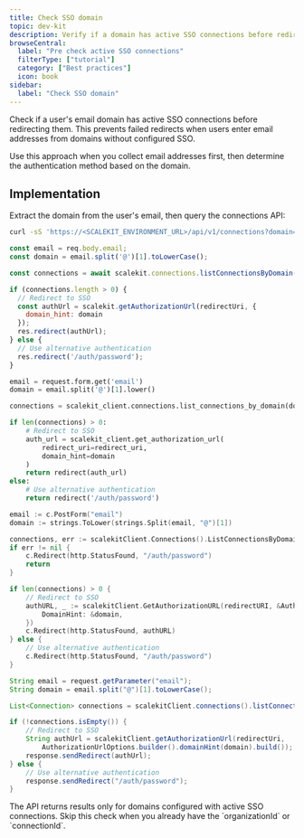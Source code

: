 ```yaml
---
title: Check SSO domain
topic: dev-kit
description: Verify if a domain has active SSO connections before redirecting users
browseCentral:
  label: "Pre check active SSO connections"
  filterType: ["tutorial"]
  category: ["Best practices"]
  icon: book
sidebar:
  label: "Check SSO domain"
---
```



Check if a user's email domain has active SSO connections before redirecting them. This prevents failed redirects when users enter email addresses from domains without configured SSO.

Use this approach when you collect email addresses first, then determine the authentication method based on the domain.

## Implementation

Extract the domain from the user's email, then query the connections API:

```bash title="Terminal" frame="terminal" showLineNumbers=false
curl -sS 'https://<SCALEKIT_ENVIRONMENT_URL>/api/v1/connections?domain=megacorp.org'
```

<Tabs syncKey="tech-stack">
<TabItem label="Node.js">

```javascript title="Express.js" wrap
const email = req.body.email;
const domain = email.split('@')[1].toLowerCase();

const connections = await scalekit.connections.listConnectionsByDomain({ domain });

if (connections.length > 0) {
  // Redirect to SSO
  const authUrl = scalekit.getAuthorizationUrl(redirectUri, {
    domain_hint: domain
  });
  res.redirect(authUrl);
} else {
  // Use alternative authentication
  res.redirect('/auth/password');
}
```

</TabItem>
<TabItem label="Python">

```python title="Flask" wrap
email = request.form.get('email')
domain = email.split('@')[1].lower()

connections = scalekit_client.connections.list_connections_by_domain(domain=domain)

if len(connections) > 0:
    # Redirect to SSO
    auth_url = scalekit_client.get_authorization_url(
        redirect_uri=redirect_uri,
        domain_hint=domain
    )
    return redirect(auth_url)
else:
    # Use alternative authentication
    return redirect('/auth/password')
```

</TabItem>
<TabItem label="Go">

```go title="Gin" wrap
email := c.PostForm("email")
domain := strings.ToLower(strings.Split(email, "@")[1])

connections, err := scalekitClient.Connections().ListConnectionsByDomain(domain)
if err != nil {
    c.Redirect(http.StatusFound, "/auth/password")
    return
}

if len(connections) > 0 {
    // Redirect to SSO
    authURL, _ := scalekitClient.GetAuthorizationURL(redirectURI, &AuthorizationURLOptions{
        DomainHint: &domain,
    })
    c.Redirect(http.StatusFound, authURL)
} else {
    // Use alternative authentication
    c.Redirect(http.StatusFound, "/auth/password")
}
```

</TabItem>
<TabItem label="Java">

```java title="Spring Boot" wrap
String email = request.getParameter("email");
String domain = email.split("@")[1].toLowerCase();

List<Connection> connections = scalekitClient.connections().listConnectionsByDomain(domain);

if (!connections.isEmpty()) {
    // Redirect to SSO
    String authUrl = scalekitClient.getAuthorizationUrl(redirectUri,
        AuthorizationUrlOptions.builder().domainHint(domain).build());
    response.sendRedirect(authUrl);
} else {
    // Use alternative authentication
    response.sendRedirect("/auth/password");
}
```

</TabItem>
</Tabs>

<Aside>
The API returns results only for domains configured with active SSO connections. Skip this check when you already have the `organizationId` or `connectionId`.
</Aside>